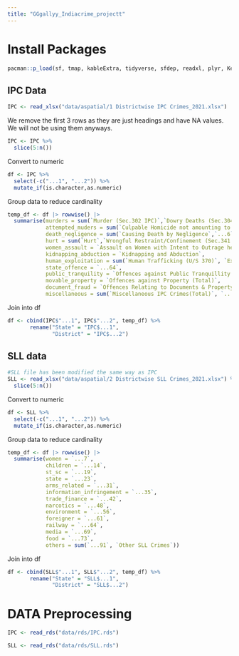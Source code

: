 ```yaml
---
title: "GGgallyy_Indiacrime_projectt"
---
```


# Install Packages

```r
pacman::p_load(sf, tmap, kableExtra, tidyverse, sfdep, readxl, plyr, Kendall, plotly, dplyr)
```

## IPC Data

```r
IPC <- read_xlsx("data/aspatial/1 Districtwise IPC Crimes_2021.xlsx")
```

We remove the first 3 rows as they are just headings and have NA values. We will not be using them anyways.

```r
IPC <- IPC %>%
  slice(5:n())
```

Convert to numeric

```r
df <- IPC %>%
  select(-c("...1", "...2")) %>%
  mutate_if(is.character,as.numeric)
```

Group data to reduce cardinality

```r
temp_df <- df |> rowwise() |>
  summarise(murders = sum(`Murder (Sec.302 IPC)`,`Dowry Deaths (Sec.304-B IPC)`),
            attempted_muders = sum(`Culpable Homicide not amounting to Murder (Sec.304 IPC)`,`Abetment of Suicide (Sec.305/306 IPC)`, `Attempt to Commit Murder (Sec.307 IPC)`, `Attempt to commit Culpable Homicide (Sec.308 IPC)`, `Attempt to Commit Suicide (Sec.309 IPC)`, `Miscarriage, Infanticide, Foeticide and Abandonment (Sec.313 to 318 IPC) \r\n`),
            death_negligence = sum(`Causing Death by Negligence`,`...6`,`...7`,`...8`,`...9`,`...10`,`...11`,`...12`),
            hurt = sum(`Hurt`,`Wrongful Restraint/Confinement (Sec.341 to 348 IPC)`),
            women_assault = `Assault on Women with Intent to Outrage her Modesty`,
            kidnapping_abduction = `Kidnapping and Abduction`,
            human_exploitation = sum(`Human Trafficking (U/S 370)`, `Exploitation of Trafficked Person 370A IPC)`, `Selling of Minors for Prostitution (Sec.372 IPC)`, `Buying of Minors for Prostitution (Sec.373 IPC)`, `Rape (Sec.376 IPC)`, `Attempt to Commit Rape (Sec.376/511 IPC)`, `Unnatural Offences (Sec.377 IPC)`),
            state_offence = `...64`,
            public_tranquility = `Offences against Public Tranquillity (Total)`,
            movable_property = `Offences against Property (Total)`,
            document_fraud = `Offences Relating to Documents & Property Marks (Total)`,
            miscellaneous = sum(`Miscellaneous IPC Crimes(Total)`, `...143`))
```

Join into df

```r
df <- cbind(IPC$"...1", IPC$"...2", temp_df) %>%
       rename("State" = "IPC$...1",
              "District" = "IPC$...2")
```

## SLL data

```r
#SLL file has been modified the same way as IPC
SLL <- read_xlsx("data/aspatial/2 Districtwise SLL Crimes_2021.xlsx") %>%
  slice(5:n())
```

Convert to numeric

```r
df <- SLL %>%
  select(-c("...1", "...2")) %>%
  mutate_if(is.character,as.numeric)
```

Group data to reduce cardinality

```r
temp_df <- df |> rowwise() |>
  summarise(women = `...7`,
            children = `...14`,
            st_sc = `...19`,
            state = `...23`,
            arms_related = `...31`,
            information_infringement = `...35`,
            trade_finance = `...42`,
            narcotics = `...48`,
            environment = `...56`,
            foreigner = `...61`,
            railway = `...64`,
            media = `...69`,
            food = `...73`,
            others = sum(`...91`, `Other SLL Crimes`))
```

Join into df

```r
df <- cbind(SLL$"...1", SLL$"...2", temp_df) %>%
       rename("State" = "SLL$...1",
              "District" = "SLL$...2")
```

# DATA Preprocessing

```r
IPC <- read_rds("data/rds/IPC.rds")
```

```r
SLL <- read_rds("data/rds/SLL.rds")
```
